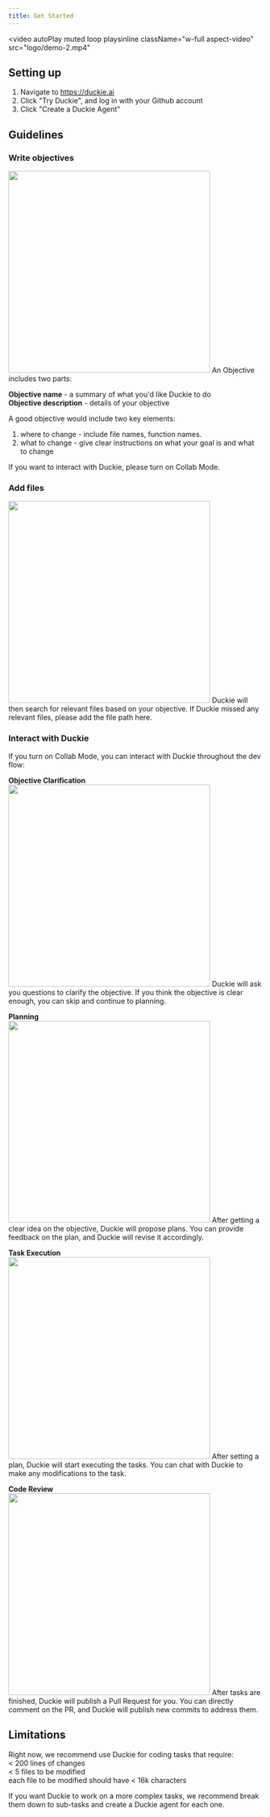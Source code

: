 ```yaml
---
title: Get Started
---
```

<video
  autoPlay
  muted
  loop
  playsinline
  className="w-full aspect-video"
  src="logo/demo-2.mp4"
></video>
## Setting up

1. Navigate to https://duckie.ai
2. Click "Try Duckie", and log in with your Github account
3. Click "Create a Duckie Agent"

## Guidelines
### Write objectives
<img width="400" src="logo/objective2.png" />
An Objective includes two parts:

**Objective name** - a summary of what you'd like Duckie to do
<br />**Objective description** - details of your objective

A good objective would include two key elements:
1. where to change - include file names, function names.
2. what to change - give clear instructions on what your goal is and what to change

If you want to interact with Duckie, please turn on Collab Mode.

### Add files
<img width="400" src="logo/files2.png" />
Duckie will then search for relevant files based on your objective. If Duckie missed any relevant files, please add the file path here.

### Interact with Duckie
If you turn on Collab Mode, you can interact with Duckie throughout the dev flow: 

**Objective Clarification**  
<img width="400" src="logo/objective_2.png" />
Duckie will ask you questions to clarify the objective. If you think the objective is clear enough, you can skip and continue to planning.

**Planning**  
<img width="400" src="logo/plan2.png" />
After getting a clear idea on the objective, Duckie will propose plans. You can provide feedback on the plan, and Duckie will revise it accordingly.  

**Task Execution**  
<img width="400" src="logo/task2.png" /> 
After setting a plan, Duckie will start executing the tasks. You can chat with Duckie to make any modifications to the task.  

**Code Review**  
<img width="400" src="logo/code_review2.png" />
After tasks are finished, Duckie will publish a Pull Request for you. You can directly comment on the PR, and Duckie will publish new commits to address them.  


## Limitations
Right now, we recommend use Duckie for coding tasks that require:
<br />  < 200 lines of changes
<br />  < 5 files to be modified
<br />  each file to be modified should have < 16k characters

If you want Duckie to work on a more complex tasks, we recommend break them down to sub-tasks and create a Duckie agent for each one.